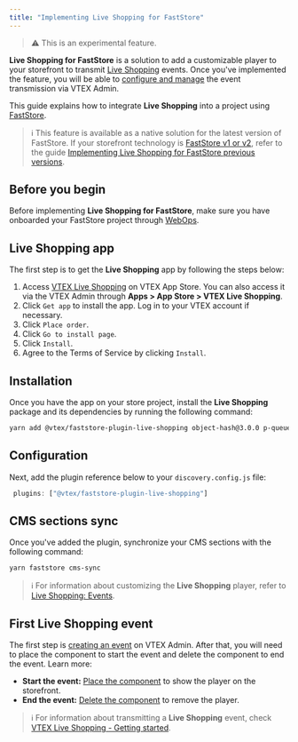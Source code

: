 ```yaml
---
title: "Implementing Live Shopping for FastStore"
---
```


>⚠️ This is an experimental feature.

**Live Shopping for FastStore** is a solution to add a customizable player to your storefront to transmit [Live Shopping](https://help.vtex.com/en/tracks/vtex-live-shopping-getting-started--3eCHNCIx8XhZOSmX0sQT3U) events. Once you've implemented the feature, you will be able to [configure and manage](https://help.vtex.com/en/tracks/vtex-live-shopping-getting-started--3eCHNCIx8XhZOSmX0sQT3U/125yr6jAfwiiz84JP4ppfO) the event transmission via VTEX Admin.

This guide explains how to integrate **Live Shopping** into a project using [FastStore](https://developers.vtex.com/docs/guides/faststore).

>ℹ️ This feature is available as a native solution for the latest version of FastStore. If your storefront technology is [FastStore v1 or v2](https://developers.vtex.com/docs/guides/faststore/getting-started-faststore-versions-and-support-levels), refer to the guide [Implementing Live Shopping for FastStore previous versions](https://developers.vtex.com/docs/guides/faststore/storefront-features-implementing-live-shopping-for-faststore-previous-versions).

## Before you begin

Before implementing **Live Shopping for FastStore**, make sure you have onboarded your FastStore project through [WebOps](https://developers.vtex.com/docs/guides/faststore/1-onboarding-overview).

## Live Shopping app

The first step is to get the **Live Shopping** app by following the steps below:

1. Access [VTEX Live Shopping](https://apps.vtex.com/vtexventures-livestreaming/p) on VTEX App Store. You can also access it via the VTEX Admin through **Apps > App Store > VTEX Live Shopping**.
2. Click `Get app` to install the app. Log in to your VTEX account if necessary.
3. Click `Place order`.
4. Click `Go to install page`.
5. Click `Install`.
6. Agree to the Terms of Service by clicking `Install`.

## Installation

Once you have the app on your store project, install the **Live Shopping** package and its dependencies by running the following command:

```bash
yarn add @vtex/faststore-plugin-live-shopping object-hash@3.0.0 p-queue@8.1.0
```

## Configuration

Next, add the plugin reference below to your `discovery.config.js` file:

```javascript
 plugins: ["@vtex/faststore-plugin-live-shopping"]
```	

## CMS sections sync

Once you've added the plugin, synchronize your CMS sections with the following command:

```bash	
yarn faststore cms-sync
```

>ℹ️ For information about customizing the **Live Shopping** player, refer to [Live Shopping: Events](https://help.vtex.com/en/tutorial/live-shopping-events--6aGLiqoKG1UoS30f3FFWch#customizing-the-live-shopping-video-player).


## First Live Shopping event

The first step is [creating an event](https://help.vtex.com/en/tracks/vtex-live-shopping-getting-started--3eCHNCIx8XhZOSmX0sQT3U/5WLXGbOSFmxN7QlzOnfGrv) on VTEX Admin. After that, you will need to place the component to start the event and delete the component to end the event. Learn more:

* **Start the event:** [Place the component](https://help.vtex.com/en/tracks/vtex-live-shopping-getting-started--3eCHNCIx8XhZOSmX0sQT3U/4r5uk6XHxdYlOGMr11GFWR) to show the player on the storefront.
* **End the event:** [Delete the component](https://help.vtex.com/en/tracks/vtex-live-shopping-getting-started--3eCHNCIx8XhZOSmX0sQT3U/7e3bP6LjFgxXC210jSpl59) to remove the player.

>ℹ️ For information about transmitting a **Live Shopping** event, check [VTEX Live Shopping - Getting started](https://help.vtex.com/en/tracks/vtex-live-shopping-getting-started--3eCHNCIx8XhZOSmX0sQT3U/17HV0OAaCIB46tW9O1rVEJ).

